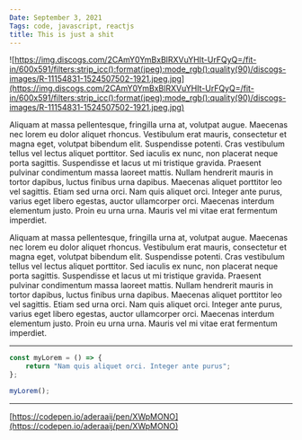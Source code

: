 ```yaml
---
Date: September 3, 2021
Tags: code, javascript, reactjs
title: This is just a shit
---
```


![https://img.discogs.com/2CAmY0YmBxBlRXVuYHIt-UrFQyQ=/fit-in/600x591/filters:strip_icc():format(jpeg):mode_rgb():quality(90)/discogs-images/R-11154831-1524507502-1921.jpeg.jpg](https://img.discogs.com/2CAmY0YmBxBlRXVuYHIt-UrFQyQ=/fit-in/600x591/filters:strip_icc():format(jpeg):mode_rgb():quality(90)/discogs-images/R-11154831-1524507502-1921.jpeg.jpg)

Aliquam at massa pellentesque, fringilla urna at, volutpat augue. Maecenas nec lorem eu dolor aliquet rhoncus. Vestibulum erat mauris, consectetur et magna eget, volutpat bibendum elit. Suspendisse potenti. Cras vestibulum tellus vel lectus aliquet porttitor. Sed iaculis ex nunc, non placerat neque porta sagittis. Suspendisse et lacus ut mi tristique gravida. Praesent pulvinar condimentum massa laoreet mattis. Nullam hendrerit mauris in tortor dapibus, luctus finibus urna dapibus. Maecenas aliquet porttitor leo vel sagittis. Etiam sed urna orci. Nam quis aliquet orci. Integer ante purus, varius eget libero egestas, auctor ullamcorper orci. Maecenas interdum elementum justo. Proin eu urna urna. Mauris vel mi vitae erat fermentum imperdiet.

Aliquam at massa pellentesque, fringilla urna at, volutpat augue. Maecenas nec lorem eu dolor aliquet rhoncus. Vestibulum erat mauris, consectetur et magna eget, volutpat bibendum elit. Suspendisse potenti. Cras vestibulum tellus vel lectus aliquet porttitor. Sed iaculis ex nunc, non placerat neque porta sagittis. Suspendisse et lacus ut mi tristique gravida. Praesent pulvinar condimentum massa laoreet mattis. Nullam hendrerit mauris in tortor dapibus, luctus finibus urna dapibus. Maecenas aliquet porttitor leo vel sagittis. Etiam sed urna orci. Nam quis aliquet orci. Integer ante purus, varius eget libero egestas, auctor ullamcorper orci. Maecenas interdum elementum justo. Proin eu urna urna. Mauris vel mi vitae erat fermentum imperdiet.

---

```jsx
const myLorem = () => {
	return "Nam quis aliquet orci. Integer ante purus";
};

myLorem();
```

---

[https://codepen.io/aderaaij/pen/XWpMONO](https://codepen.io/aderaaij/pen/XWpMONO)